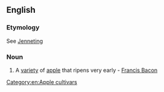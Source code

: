==English==

===Etymology===
See [[Jenneting]]

===Noun===
{{en-noun}}
# A [[variety]] of [[apple]] that ripens very early - [[w:Francis Bacon|Francis Bacon]]

[[Category:en:Apple cultivars]]